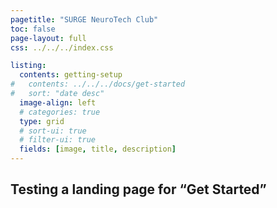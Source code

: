 ```yaml
---
pagetitle: "SURGE NeuroTech Club"
toc: false
page-layout: full
css: ../../../index.css

listing:
  contents: getting-setup
#   contents: ../../../docs/get-started
#   sort: "date desc"
  image-align: left
  # categories: true
  type: grid
  # sort-ui: true
  # filter-ui: true
  fields: [image, title, description]
---
```


::: {.index_banner}

::: {.index}

# Testing a landing page for "Get Started"

<br> <br>

:::

::: 
